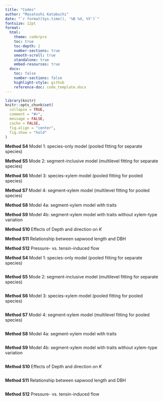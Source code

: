 ```yaml
---
title: "Codes"
author: "Masatoshi Katabuchi"
date: "`r format(Sys.time(), '%B %d, %Y')`"
fontsize: 12pt
format:
  html:
    theme: coderpro
    toc: true
    toc-depth: 2
    number-sections: true
    smooth-scroll: true
    standalone: true
    embed-resources: true
  docx:
    toc: false
    number-sections: false
    highlight-style: github
    reference-doc: code_template.docx
---
```


```r
library(knitr)
knitr::opts_chunk$set(
  collapse = TRUE,
  comment = "#>",
  message = FALSE,
  cache = FALSE,
  fig.align = "center",
  fig.show = "hold"
)
```

**Method S4** Model 1: species-only model (pooled fitting for separate species)


**Method S5** Mode 2: segment-inclusive model (multilevel fitting for separate species)


**Method S6** Model 3: species-xylem model (pooled fitting for pooled species)


**Method S7** Model 4: segment-xylem model (multilevel fitting for pooled species)



**Method S8** Model 4a: segment-xylem model with traits


**Method S9** Model 4b: segment-xylem model with traits without xylem-type variation


**Method S10** Effects of Depth and direction on *K*


**Method S11** Relationship between sapwood length and DBH


**Method S12** Pressure- vs. tensin-induced flow


**Method S4** Model 1: species-only model (pooled fitting for separate species)

```stan
```

\newpage

**Method S5** Mode 2: segment-inclusive model (multilevel fitting for separate species)

```stan
```

\newpage

**Method S6** Model 3: species-xylem model (pooled fitting for pooled species)

```stan
```

\newpage

**Method S7** Model 4: segment-xylem model (multilevel fitting for pooled species)

```stan
```

\newpage


**Method S8** Model 4a: segment-xylem model with traits

```stan
```

\newpage


**Method S9** Model 4b: segment-xylem model with traits without xylem-type variation

```stan
```

\newpage

**Method S10** Effects of Depth and direction on *K*

```stan
```

\newpage

**Method S11** Relationship between sapwood length and DBH

```stan
```

\newpage

**Method S12** Pressure- vs. tensin-induced flow

```stan
```
